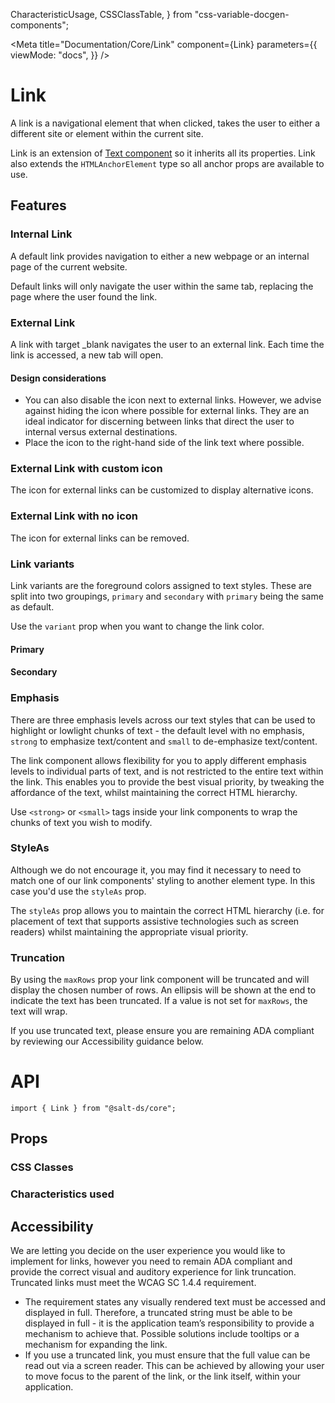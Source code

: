   CharacteristicUsage,
  CSSClassTable,
} from "css-variable-docgen-components";

<Meta
  title="Documentation/Core/Link"
  component={Link}
  parameters={{
    viewMode: "docs",
  }}
/>

# Link

A link is a navigational element that when clicked, takes the user to either a different site or element within the current site.

Link is an extension of [Text component](/docs/documentation-core-text--page) so it inherits all its properties. Link also extends the `HTMLAnchorElement` type so all anchor props are available to use.

## Features

### Internal Link

A default link provides navigation to either a new webpage or an internal page of the current website.

Default links will only navigate the user within the same tab, replacing the page where the user found the link.

<Canvas>
  <Story id="core-link--primary" />
</Canvas>

### External Link

A link with target \_blank navigates the user to an external link. Each time the link is accessed, a new tab will open.

<Canvas>
  <Story id="core-link--target-blank" />
</Canvas>

#### Design considerations

- You can also disable the icon next to external links. However, we advise against hiding the icon where possible for external links. They are an ideal indicator for discerning between links that direct the user to internal versus external destinations.
- Place the icon to the right-hand side of the link text where possible.

### External Link with custom icon

The icon for external links can be customized to display alternative icons.

<Canvas>
  <Story id="core-link--target-blank-custom-icon" />
</Canvas>

### External Link with no icon

The icon for external links can be removed.

<Canvas>
  <Story id="core-link--target-blank-no-icon" />
</Canvas>

### Link variants

Link variants are the foreground colors assigned to text styles. These are split into two groupings, `primary` and `secondary` with `primary` being the same as default.

Use the `variant` prop when you want to change the link color.

#### Primary

<Canvas>
  <Story id="core-link--primary" />
</Canvas>

#### Secondary

<Canvas>
  <Story id="core-link--secondary" />
</Canvas>

### Emphasis

There are three emphasis levels across our text styles that can be used to highlight or lowlight chunks of text - the default level with no emphasis, `strong` to emphasize text/content and `small` to de-emphasize text/content.

The link component allows flexibility for you to apply different emphasis levels to individual parts of text, and is not restricted to the entire text within the link. This enables you to provide the best visual priority, by tweaking the affordance of the text, whilst maintaining the correct HTML hierarchy.

Use `<strong>` or `<small>` tags inside your link components to wrap the chunks of text you wish to modify.

<Canvas>
  <Story id="core-link--strong" />
</Canvas>

<Canvas>
  <Story id="core-link--small" />
</Canvas>

### StyleAs

Although we do not encourage it, you may find it necessary to need to match one of our link components' styling to another element type. In this case you'd use the `styleAs` prop.

The `styleAs` prop allows you to maintain the correct HTML hierarchy (i.e. for placement of text that supports assistive technologies such as screen readers) whilst maintaining the appropriate visual priority.

<Canvas>
  <Story id="core-link--style-as" />
</Canvas>

### Truncation

By using the `maxRows` prop your link component will be truncated and will display the chosen number of rows. An ellipsis will be shown at the end to indicate the text has been truncated. If a value is not set for `maxRows`, the text will wrap.

If you use truncated text, please ensure you are remaining ADA compliant by reviewing our Accessibility guidance below.

<Canvas>
  <Story id="core-link--truncation" />
</Canvas>

# API

```
import { Link } from "@salt-ds/core";
```

## Props

<ArgsTable of={Link} />

### CSS Classes

<CSSClassTable of={Link} />

### Characteristics used

<CharacteristicUsage of={Link} />

## Accessibility

We are letting you decide on the user experience you would like to implement for links, however you need to remain ADA compliant and provide the correct visual and auditory experience for link truncation. Truncated links must meet the WCAG SC 1.4.4 requirement.

- The requirement states any visually rendered text must be accessed and displayed in full. Therefore, a truncated string must be able to be displayed in full - it is the application team’s responsibility to provide a mechanism to achieve that. Possible solutions include tooltips or a mechanism for expanding the link.
- If you use a truncated link, you must ensure that the full value can be read out via a screen reader. This can be achieved by allowing your user to move focus to the parent of the link, or the link itself, within your application.

<HelpAndSupport />
